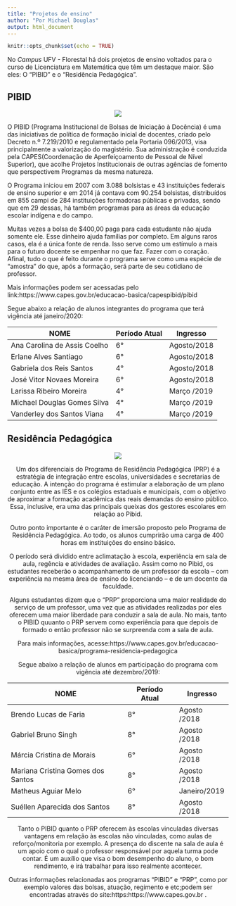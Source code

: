 ```yaml
---
title: "Projetos de ensino"
author: "Por Michael Douglas"
output: html_document
---
```


```r
knitr::opts_chunk$set(echo = TRUE)
```

No *Campus* UFV - Florestal há dois projetos de ensino voltados para o curso de Licenciatura em Matemática que têm um destaque maior. São eles: O "PIBID" e o "Residência Pedagógica".
<p>

## **PIBID**
<center>![](C:\Users\MICHAEL\Downloads\logomarcapibid.png)</center>
<p> O PIBID (Programa Institucional de Bolsas de Iniciação à Docência) é uma das iniciativas de política de formação inicial de docentes, criado pelo Decreto n.º 7.219/2010 e regulamentado pela Portaria 096/2013, visa principalmente a valorização do magistério. Sua administração é conduzida pela CAPES(Coordenação de Aperfeiçoamento de Pessoal de Nível Superior), que acolhe Projetos Institucionais de outras agências de fomento que perspectivem Programas da mesma natureza.</p>
<p>O Programa iniciou em 2007 com 3.088 bolsistas e 43 instituições federais de ensino superior e em 2014 já contava com 90.254 bolsistas, distribuídos em 855 campi de 284 instituições formadoras públicas e privadas, sendo que em 29 dessas, há também programas para as áreas da educação escolar indígena e do campo.</p>
<p>Muitas vezes a bolsa de $400,00 paga para cada estudante não ajuda somente ele. Esse dinheiro ajuda famílias por completo. Em alguns raros casos, ela é a única fonte de renda. Isso serve como um estímulo a mais para o futuro docente se empenhar no que faz. Fazer com o coração. Afinal, tudo o que é feito durante o programa serve como uma espécie de "amostra" do que, após a formação, será parte de seu cotidiano de professor.</p>
<p> Mais informações podem ser acessadas pelo link:https://www.capes.gov.br/educacao-basica/capespibid/pibid </p>

<P>
Segue abaixo a relação de alunos integrantes do programa que terá vigência até janeiro/2020:
<p>
<p>
NOME                         |Período Atual | Ingresso   |
-----------------------------|--------------|------------|
Ana Carolina de Assis Coelho |6°            |Agosto/2018 |
Erlane Alves Santiago        |6°            |Agosto/2018 |
Gabriela dos Reis Santos     |4°            |Agosto/2018 |
José Vitor Novaes Moreira    |6°            |Agosto/2018 |
Larissa Ribeiro Moreira      |4°            |Março /2019 |
Michael Douglas Gomes Silva  |4°            |Março /2019 |
Vanderley dos Santos Viana   |4°            |Março /2019 |

<P>
## **Residência Pedagógica**
<center>![](C:\Users\MICHAEL\Downloads\logoresidencia.png)
<p>Um dos diferenciais do Programa de Residência Pedagógica (PRP) é a estratégia de integração entre escolas, universidades e secretarias de educação. A intenção do programa é estimular a elaboração de um plano conjunto entre as IES e os colégios estaduais e municipais, com o objetivo de aproximar a formação acadêmica das reais demandas do ensino público. Essa, inclusive, era uma das principais queixas dos gestores escolares em relação ao Pibid.
<P>Outro ponto importante é o caráter de imersão proposto pelo Programa de Residência Pedagógica. Ao todo, os alunos cumprirão uma carga de 400 horas em instituições do ensino básico.
<p>O período será dividido entre aclimatação à escola, experiência em sala de aula, regência e atividades de avaliação. Assim como no Pibid, os estudantes receberão o acompanhamento de um professor da escola – com experiência na mesma área de ensino do licenciando – e de um docente da faculdade.
<p>Alguns estudantes dizem que o "PRP" proporciona uma maior realidade do serviço de um professor, uma vez que as atividades realizadas por eles oferecem uma maior liberdade para conduzir a sala de aula. No mais, tanto o PIBID quuanto o PRP servem como experiência para que depois de formado o então professor não se surpreenda com a sala de aula.
<p> Para mais informações, acesse:https://www.capes.gov.br/educacao-basica/programa-residencia-pedagogica
<p> Segue abaixo a relação de alunos em participação do programa com vigência até dezembro/2019:

<p>
NOME                              | Período Atual|Ingresso    |            
----------------------------------|--------------|------------|
Brendo Lucas de Faria             |8°            |Agosto /2018|
Gabriel Bruno Singh               |8°            |Agosto /2018|
Márcia Cristina de Morais         |6°            |Agosto /2018|
Mariana Cristina Gomes dos Santos |8°            |Agosto /2018|
Matheus Aguiar Melo               |6°            |Janeiro/2019|
Suéllen Aparecida dos Santos      |8°            |Agosto /2018|

<p>

<p>Tanto o PIBID quanto o PRP oferecem às escolas vinculadas diversas vantagens em relação às escolas não vinculadas, como aulas de reforço/monitoria por exemplo. A presença do discente na sala de aula é um apoio com o qual o professor responsável por aquela turma pode contar. É um auxílio que visa o bom desempenho do aluno, o bom rendimento, e irá trabalhar para isso realmente acontecer.

<p> Outras informações relacionadas aos programas "PIBID" e "PRP", como por exemplo valores das bolsas, atuação, regimento e etc;podem ser encontradas através do site:https:https://www.capes.gov.br . 